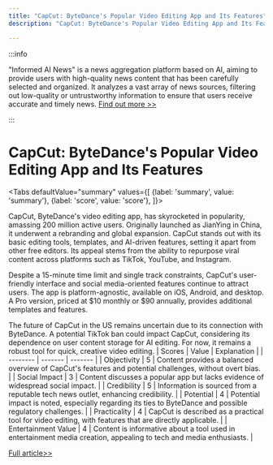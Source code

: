 ```yaml
---
title: "CapCut: ByteDance's Popular Video Editing App and Its Features"
description: "CapCut: ByteDance's Popular Video Editing App and Its Features"

---
```



:::info

"Informed AI News" is a news aggregation platform based on AI, aiming to provide users with high-quality news content that has been carefully selected and organized. It analyzes a vast array of news sources, filtering out low-quality or untrustworthy information to ensure that users receive accurate and timely news.  [Find out more >>](/)

:::

# CapCut: ByteDance's Popular Video Editing App and Its Features


<Tabs
	defaultValue="summary"
	values={[
	{label: 'summary', value: 'summary'},
	{label: 'score', value: 'score'},
]}>
<TabItem value="summary">


CapCut, ByteDance's video editing app, has skyrocketed in popularity, amassing 200 million active users. Originally launched as JianYing in China, it underwent a rebranding and global expansion. CapCut stands out with its basic editing tools, templates, and AI-driven features, setting it apart from other free editors. Its appeal stems from the ability to repurpose viral content across platforms such as TikTok, YouTube, and Instagram.

Despite a 15-minute time limit and single track constraints, CapCut's user-friendly interface and social media-oriented features continue to attract users. The app is platform-agnostic, available on iOS, Android, and desktop. A Pro version, priced at $10 monthly or $90 annually, provides additional templates and features.

The future of CapCut in the US remains uncertain due to its connection with ByteDance. A potential TikTok ban could impact CapCut, considering its dependence on user content storage for AI editing. For now, it remains a robust tool for quick, creative video editing.
</TabItem>
<TabItem value="score">
	| Scores     | Value   | Explanation |
	| -------- | ------- | ------- |
	| Objectivity  | 5    | Content provides a balanced overview of CapCut's features and potential challenges, without overt bias.    |
	| Social Impact | 3     | Content discusses a popular app but lacks evidence of widespread social impact.    |
	| Credibility    | 5    | Information is sourced from a reputable tech news outlet, enhancing credibility.    |
	| Potential    | 4    | Potential impact is noted, especially regarding its ties to ByteDance and possible regulatory challenges.    |
	| Practicality    | 4    | CapCut is described as a practical tool for video editing, with features that are directly applicable.    |
	| Entertainment Value    | 4    | Content is informative about a tool used in entertainment media creation, appealing to tech and media enthusiasts.    |
</TabItem>
</Tabs>

[Full article>>](https://www.cnet.com/tech/services-and-software/what-is-capcut-what-you-should-know-about-tiktoks-ai-editing-sister-app/#ftag=CAD590a51e)
